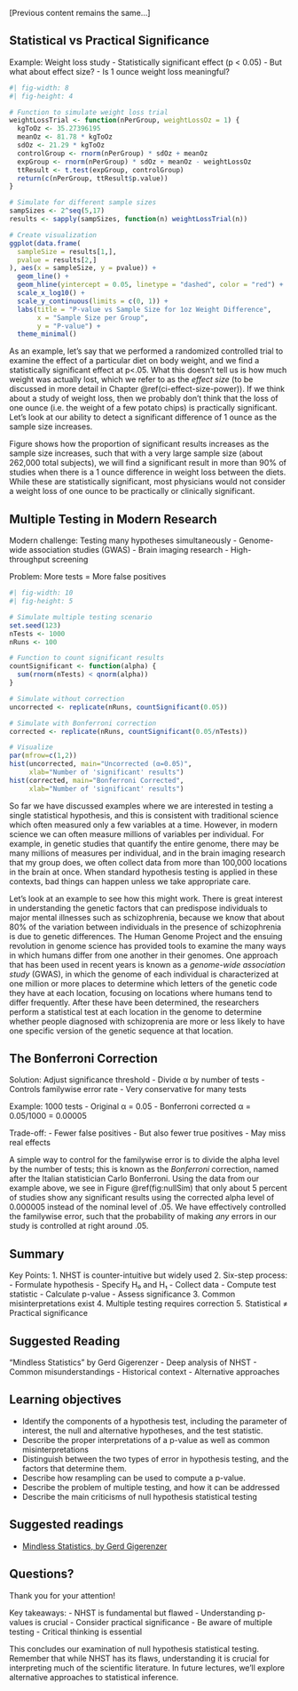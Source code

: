 [Previous content remains the same...]

## Statistical vs Practical Significance {.smaller}

Example: Weight loss study
- Statistically significant effect (p < 0.05)
- But what about effect size?
- Is 1 ounce weight loss meaningful?

```r
#| fig-width: 8
#| fig-height: 4

# Function to simulate weight loss trial
weightLossTrial <- function(nPerGroup, weightLossOz = 1) {
  kgToOz <- 35.27396195
  meanOz <- 81.78 * kgToOz
  sdOz <- 21.29 * kgToOz
  controlGroup <- rnorm(nPerGroup) * sdOz + meanOz
  expGroup <- rnorm(nPerGroup) * sdOz + meanOz - weightLossOz
  ttResult <- t.test(expGroup, controlGroup)
  return(c(nPerGroup, ttResult$p.value))
}

# Simulate for different sample sizes
sampSizes <- 2^seq(5,17)
results <- sapply(sampSizes, function(n) weightLossTrial(n))

# Create visualization
ggplot(data.frame(
  sampleSize = results[1,],
  pvalue = results[2,]
), aes(x = sampleSize, y = pvalue)) +
  geom_line() +
  geom_hline(yintercept = 0.05, linetype = "dashed", color = "red") +
  scale_x_log10() +
  scale_y_continuous(limits = c(0, 1)) +
  labs(title = "P-value vs Sample Size for 1oz Weight Difference",
       x = "Sample Size per Group",
       y = "P-value") +
  theme_minimal()
```

::: {.notes}
As an example, let's say that we performed a randomized controlled trial to examine the effect of a particular diet on body weight, and we find a statistically significant effect at p<.05.  What this doesn't tell us is how much weight was actually lost, which we refer to as the *effect size* (to be discussed in more detail in Chapter \@ref(ci-effect-size-power)).  If we think about a study of weight loss, then we probably don't think that the loss of one ounce (i.e. the weight of a few potato chips) is practically significant.  Let's look at our ability to detect a significant difference of 1 ounce as the sample size increases.

Figure shows how the proportion of significant results increases as the sample size increases, such that with a very large sample size (about 262,000 total subjects), we will find a significant result in more than 90% of studies when there is a 1 ounce difference in weight loss between the diets.  While these are statistically significant, most physicians would not consider a weight loss of one ounce to be practically or clinically significant.
:::

## Multiple Testing in Modern Research {.smaller}

Modern challenge: Testing many hypotheses simultaneously
- Genome-wide association studies (GWAS)
- Brain imaging research
- High-throughput screening

Problem: More tests = More false positives

```r
#| fig-width: 10
#| fig-height: 5

# Simulate multiple testing scenario
set.seed(123)
nTests <- 1000
nRuns <- 100

# Function to count significant results
countSignificant <- function(alpha) {
  sum(rnorm(nTests) < qnorm(alpha))
}

# Simulate without correction
uncorrected <- replicate(nRuns, countSignificant(0.05))

# Simulate with Bonferroni correction
corrected <- replicate(nRuns, countSignificant(0.05/nTests))

# Visualize
par(mfrow=c(1,2))
hist(uncorrected, main="Uncorrected (α=0.05)",
     xlab="Number of 'significant' results")
hist(corrected, main="Bonferroni Corrected",
     xlab="Number of 'significant' results")
```

::: {.notes}
So far we have discussed examples where we are interested in testing a single statistical hypothesis, and this is consistent with traditional science which often measured only a few variables at a time.  However, in modern science we can often measure millions of variables per individual.  For example, in genetic studies that quantify the entire genome, there may be many millions of measures per individual, and in the brain imaging research that my group does, we often collect data from more than 100,000 locations in the brain at once.  When standard hypothesis testing is applied in these contexts, bad things can happen unless we take appropriate care.

Let's look at an example to see how this might work.  There is great interest in understanding the genetic factors that can predispose individuals to major mental illnesses such as schizophrenia, because we know that about 80% of the variation between individuals in the presence of schizophrenia is due to genetic differences. The Human Genome Project and the ensuing revolution in genome science has provided tools to examine the many ways in which humans differ from one another in their genomes.  One approach that has been used in recent years is known as a *genome-wide association study* (GWAS), in which the genome of each individual is characterized at one million or more places to determine which letters of the genetic code they have at each location, focusing on locations where humans tend to differ frequently.  After these have been determined, the researchers perform a statistical test at each location in the genome to determine whether people diagnosed with schizoprenia are more or less likely to have one specific version of the genetic sequence at that location.
:::

## The Bonferroni Correction {.smaller}

Solution: Adjust significance threshold
- Divide α by number of tests
- Controls familywise error rate
- Very conservative for many tests

Example: 1000 tests
- Original α = 0.05
- Bonferroni corrected α = 0.05/1000 = 0.00005

Trade-off:
- Fewer false positives
- But also fewer true positives
- May miss real effects

::: {.notes}
A simple way to control for the familywise error is to divide the alpha level by the number of tests; this is known as the *Bonferroni* correction, named after the Italian statistician Carlo Bonferroni.  Using the data from our example above, we see in Figure \@ref(fig:nullSim) that only about 5 percent of studies show any significant results using the corrected alpha level of 0.000005 instead of the nominal level of .05.  We have effectively controlled the familywise error, such that the probability of making *any* errors in our study is controlled at right around .05.
:::

## Summary {.smaller}

Key Points:
1. NHST is counter-intuitive but widely used
2. Six-step process:
   - Formulate hypothesis
   - Specify H₀ and H₁
   - Collect data
   - Compute test statistic
   - Calculate p-value
   - Assess significance
3. Common misinterpretations exist
4. Multiple testing requires correction
5. Statistical ≠ Practical significance

## Suggested Reading {.smaller}

"Mindless Statistics" by Gerd Gigerenzer
- Deep analysis of NHST
- Common misunderstandings
- Historical context
- Alternative approaches

::: {.notes}
## Learning objectives

* Identify the components of a hypothesis test, including the parameter of interest, the null and alternative hypotheses, and the test statistic.
* Describe the proper interpretations of a p-value as well as common misinterpretations
* Distinguish between the two types of error in hypothesis testing, and the factors that determine them.
* Describe how resampling can be used to compute a p-value.
* Describe the problem of multiple testing, and how it can be addressed
* Describe the main criticisms of null hypothesis statistical testing

## Suggested readings

- [Mindless Statistics, by Gerd Gigerenzer](https://library.mpib-berlin.mpg.de/ft/gg/GG_Mindless_2004.pdf)
:::

## Questions? {.smaller}

Thank you for your attention!

Key takeaways:
- NHST is fundamental but flawed
- Understanding p-values is crucial
- Consider practical significance
- Be aware of multiple testing
- Critical thinking is essential

::: {.notes}
This concludes our examination of null hypothesis statistical testing. Remember that while NHST has its flaws, understanding it is crucial for interpreting much of the scientific literature. In future lectures, we'll explore alternative approaches to statistical inference.
:::
